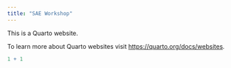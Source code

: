 ```yaml
---
title: "SAE Workshop"
---
```


This is a Quarto website.

To learn more about Quarto websites visit <https://quarto.org/docs/websites>.

```r
1 + 1
```

